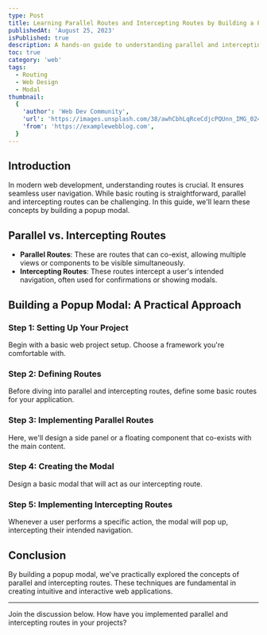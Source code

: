 ```yaml
---
type: Post
title: Learning Parallel Routes and Intercepting Routes by Building a Popup Modal
publishedAt: 'August 25, 2023'
isPublished: true
description: A hands-on guide to understanding parallel and intercepting routes through a practical project.
toc: true
category: 'web'
tags: 
  - Routing
  - Web Design
  - Modal
thumbnail:
  {
    'author': 'Web Dev Community',
    'url': 'https://images.unsplash.com/38/awhCbhLqRceCdjcPQUnn_IMG_0249.jpg?ixlib=rb-4.0.3&ixid=M3wxMjA3fDB8MHxwaG90by1wYWdlfHx8fGVufDB8fHx8fA%3D%3D&auto=format&fit=crop&w=1074&q=80',
    'from': 'https://examplewebblog.com',
  }
---
```


## Introduction

In modern web development, understanding routes is crucial. It ensures seamless user navigation. While basic routing is straightforward, parallel and intercepting routes can be challenging. In this guide, we'll learn these concepts by building a popup modal.

## Parallel vs. Intercepting Routes

- **Parallel Routes**: These are routes that can co-exist, allowing multiple views or components to be visible simultaneously.
- **Intercepting Routes**: These routes intercept a user's intended navigation, often used for confirmations or showing modals.

## Building a Popup Modal: A Practical Approach

### Step 1: Setting Up Your Project
Begin with a basic web project setup. Choose a framework you're comfortable with.

### Step 2: Defining Routes
Before diving into parallel and intercepting routes, define some basic routes for your application.

### Step 3: Implementing Parallel Routes
Here, we'll design a side panel or a floating component that co-exists with the main content.

### Step 4: Creating the Modal
Design a basic modal that will act as our intercepting route.

### Step 5: Implementing Intercepting Routes
Whenever a user performs a specific action, the modal will pop up, intercepting their intended navigation.

## Conclusion

By building a popup modal, we've practically explored the concepts of parallel and intercepting routes. These techniques are fundamental in creating intuitive and interactive web applications.

---

Join the discussion below. How have you implemented parallel and intercepting routes in your projects?

